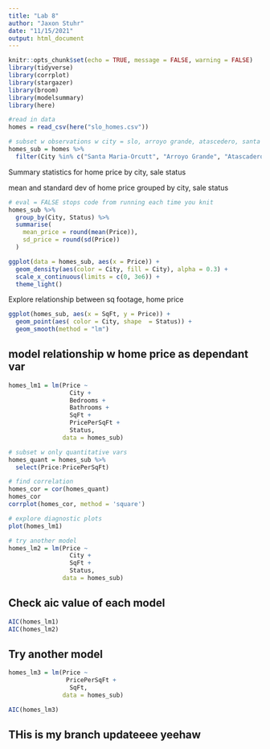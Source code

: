 ```yaml
---
title: "Lab 8"
author: "Jaxon Stuhr"
date: "11/15/2021"
output: html_document
---
```


```r
knitr::opts_chunk$set(echo = TRUE, message = FALSE, warning = FALSE)
library(tidyverse)
library(corrplot)
library(stargazer)
library(broom)
library(modelsummary)
library(here)
```

```r
#read in data
homes = read_csv(here("slo_homes.csv"))
```

```r
# subset w observations w city = slo, arroyo grande, atascedero, santa maria-orcutt
homes_sub = homes %>% 
  filter(City %in% c("Santa Maria-Orcutt", "Arroyo Grande", "Atascadero", "San Luis Obispo"  ))
```

Summary statistics for home price by city, sale status

mean and standard dev of home price grouped by city, sale status

```r
# eval = FALSE stops code from running each time you knit
homes_sub %>% 
  group_by(City, Status) %>% 
  summarise(
    mean_price = round(mean(Price)),
    sd_price = round(sd(Price))
  )

ggplot(data = homes_sub, aes(x = Price)) + 
  geom_density(aes(color = City, fill = City), alpha = 0.3) + 
  scale_x_continuous(limits = c(0, 3e6)) +
  theme_light()
```

Explore relationship between sq footage, home price

```r
ggplot(homes_sub, aes(x = SqFt, y = Price)) + 
  geom_point(aes( color = City, shape  = Status)) +
  geom_smooth(method = "lm")
```

## model relationship w home price as dependant var

```r
homes_lm1 = lm(Price ~ 
                 City + 
                 Bedrooms + 
                 Bathrooms + 
                 SqFt + 
                 PricePerSqFt + 
                 Status, 
               data = homes_sub)

# subset w only quantitative vars
homes_quant = homes_sub %>% 
  select(Price:PricePerSqFt)

# find correlation
homes_cor = cor(homes_quant)
homes_cor
corrplot(homes_cor, method = 'square')

# explore diagnostic plots
plot(homes_lm1)
```

```r
# try another model
homes_lm2 = lm(Price ~
                 City + 
                 SqFt + 
                 Status, 
               data = homes_sub)
```

## Check aic value of each model
```r
AIC(homes_lm1)
AIC(homes_lm2)
```

## Try another model
```r
homes_lm3 = lm(Price ~
                PricePerSqFt + 
                 SqFt,
               data = homes_sub)

AIC(homes_lm3)
```

## THis is my branch updateeee yeehaw

